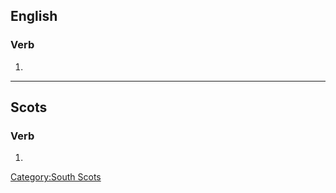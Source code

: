 ==English==

===Verb===
{{head|en|verb form}}

# {{en-past of|hatter}}

----

==Scots==

===Verb===
{{head|sco|verb form}}

# {{sco-past of|hatter}}

[[Category:South Scots]]